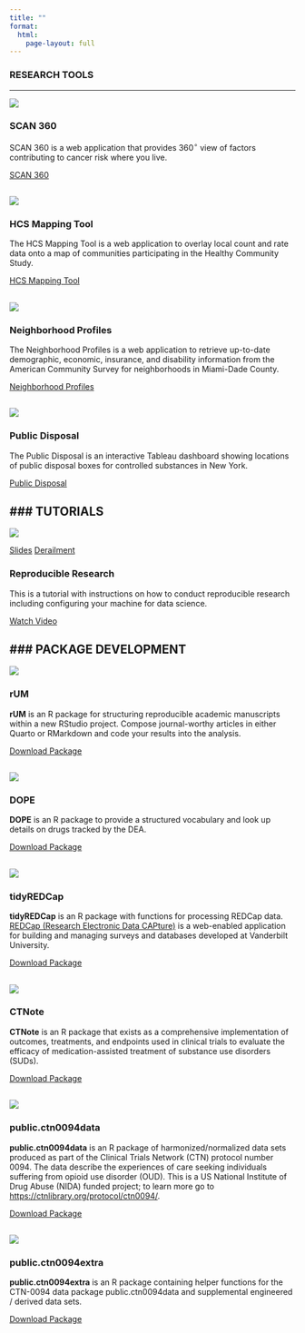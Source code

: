 ```yaml
---
title: ""
format:
  html: 
    page-layout: full
---
```


### RESEARCH TOOLS

---

<!------------------------------------------------------------->
::: { .img-text }

::: { .img-group }
[![](images/scan360.jpg)](https://www.scan360.com){target="_blank" }

:::

::: { .text-grp }

### SCAN 360

SCAN 360 is a web application that provides 360$^\circ$ view of factors contributing to cancer risk where you live.

::: { .cntr-btn }
[SCAN 360](https://www.scan360.com){target="_blank" .btn}
:::

:::

:::
<!------------------------------------------------------------->
---



<!------------------------------------------------------------->
::: { .img-text }

::: { .img-group }
[![](images/hcs-mapping-tool.png)](https://balise.shinyapps.io/HcsMappingTool/){target="_blank" }

:::

::: { .text-grp }

### HCS Mapping Tool

The HCS Mapping Tool is a web application to overlay local count and rate data onto a map of communities participating in the Healthy Community Study.

::: { .cntr-btn }
[HCS Mapping Tool](https://balise.shinyapps.io/HcsMappingTool/){target="_blank" .btn}
:::

:::

:::
<!------------------------------------------------------------->
---



<!------------------------------------------------------------->
::: { .img-text }

::: { .img-group }
[![](images/neighborhood.png)](https://wdefreit.shinyapps.io/profileapp/){target="_blank" }

:::

::: { .text-grp }

### Neighborhood Profiles

The Neighborhood Profiles is a web application to retrieve up-to-date demographic, economic, insurance, and disability information from the American Community Survey for neighborhoods in Miami-Dade County.

::: { .cntr-btn }
[Neighborhood Profiles](https://wdefreit.shinyapps.io/profileapp/){target="_blank" .btn}
:::

:::

:::
<!------------------------------------------------------------->
---



<!------------------------------------------------------------->
::: { .img-text }

::: { .img-group }
[![](images/disposal.png)](https://public.tableau.com/app/profile/wayne.defreitas/viz/HCS_PUBDISP_Final20210222/Dashboard1){target="_blank" }

:::

::: { .text-grp }

### Public Disposal

The Public Disposal is an interactive Tableau dashboard showing locations of public disposal boxes for controlled substances in New York.

::: { .cntr-btn }
[Public Disposal](https://public.tableau.com/app/profile/wayne.defreitas/viz/HCS_PUBDISP_Final20210222/Dashboard1){target="_blank" .btn}
:::

:::

:::
<!------------------------------------------------------------->
---



### TUTORIALS
---



<!------------------------------------------------------------->
::: { .img-text }

<!-- This is the container for the image and buttons container -->
::: { .img-group }
[![](images/reproducible.png)](https://vimeo.com/585821837){target="_blank" }

<!-- This is the container for the buttons -->
::: { .btn-grp }
<a href="https://distracted-poitras-2e23ff.netlify.app/#1" target="_blank" class="btn">Slides</a>
<a href="https://derailment.netlify.app/" target="_blank" class="btn">Derailment</a>
:::

:::

<!-- This is the container for the text group. It will have normal prose and some lorem text created within the code block. -->
::: { .text-grp }

### Reproducible Research

This is a tutorial with instructions on how to conduct reproducible research including configuring your machine for data science.

::: { .cntr-btn }
[Watch Video](https://vimeo.com/585821837){target="_blank" .btn}
:::

:::

:::
<!------------------------------------------------------------->
---


### PACKAGE DEVELOPMENT
---


<!------------------------------------------------------------->
::: { .img-text }

::: { .img-group }
[![](images/rUM.png)](https://public.tableau.com/app/profile/wayne.defreitas/viz/HCS_PUBDISP_Final20210222/Dashboard1){target="_blank" }

:::

::: { .text-grp }

### rUM

**rUM** is an R package for structuring reproducible academic manuscripts within a new RStudio project. Compose journal-worthy articles in either Quarto or RMarkdown and code your results into the analysis.

::: { .cntr-btn }
[Download Package](https://public.tableau.com/app/profile/wayne.defreitas/viz/HCS_PUBDISP_Final20210222/Dashboard1){target="_blank" .btn}
:::

:::

:::
<!------------------------------------------------------------->
---


<!------------------------------------------------------------->
::: { .img-text }

::: { .img-group }
[![](images/dope.png)](https://ctn-0094.github.io/DOPE/){target="_blank" }

:::

::: { .text-grp }

### DOPE

**DOPE** is an R package to provide a structured vocabulary and look up details on drugs tracked by the DEA.

::: { .cntr-btn }
[Download Package](https://ctn-0094.github.io/DOPE/){target="_blank" .btn}
:::

:::

:::
<!------------------------------------------------------------->
---


<!------------------------------------------------------------->
::: { .img-text }

::: { .img-group }
[![](images/tidyredcap.png)](https://raymondbalise.github.io/tidyREDCap/){target="_blank" }

:::

::: { .text-grp }

### tidyREDCap

**tidyREDCap** is an R package with functions for processing REDCap data. [REDCap (Research Electronic Data CAPture)](https://projectredcap.org) is a web-enabled application for building and managing surveys and databases developed at Vanderbilt University.

::: { .cntr-btn }
[Download Package](https://raymondbalise.github.io/tidyREDCap/){target="_blank" .btn}
:::

:::

:::
<!------------------------------------------------------------->
---



<!------------------------------------------------------------->
::: { .img-text }

::: { .img-group }
[![](images/ctnote.png)](https://ctn-0094.github.io/CTNote/){target="_blank" }

:::

::: { .text-grp }

### CTNote

**CTNote** is an R package that exists as a comprehensive implementation of outcomes, treatments, and endpoints used in clinical trials to evaluate the efficacy of medication-assisted treatment of substance use disorders (SUDs).

::: { .cntr-btn }
[Download Package](https://ctn-0094.github.io/CTNote/){target="_blank" .btn}
:::

:::

:::
<!------------------------------------------------------------->
---



<!------------------------------------------------------------->
::: { .img-text }

::: { .img-group }
[![](images/ctn0094data.png)](https://ctn-0094.github.io/public.ctn0094data/){target="_blank" }

:::

::: { .text-grp }

### public.ctn0094data

**public.ctn0094data** is an R package of harmonized/normalized data sets produced as part of the Clinical Trials Network (CTN) protocol number 0094. The data describe the experiences of care seeking individuals suffering from opioid use disorder (OUD). This is a US National Institute of Drug Abuse (NIDA) funded project; to learn more go to [https://ctnlibrary.org/protocol/ctn0094/](https://ctnlibrary.org/protocol/ctn0094/). 

::: { .cntr-btn }
[Download Package](https://ctn-0094.github.io/public.ctn0094data/){target="_blank" .btn}
:::

:::

:::
<!------------------------------------------------------------->
---



<!------------------------------------------------------------->
::: { .img-text }

::: { .img-group }
[![](images/ctn0094extra.png)](https://ctn-0094.github.io/public.ctn0094data/){target="_blank" }

:::

::: { .text-grp }

### public.ctn0094extra

**public.ctn0094extra** is an R package containing helper functions for the CTN-0094 data package public.ctn0094data and supplemental engineered / derived data sets.

::: { .cntr-btn }
[Download Package](https://ctn-0094.github.io/public.ctn0094data/){target="_blank" .btn}
:::

:::

:::
<!------------------------------------------------------------->
---





